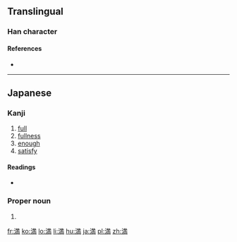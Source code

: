 {{also|滿}}

==Translingual==
{{Han simplified forms|滿|満|满}}

===Han character===
{{Han char|rn=85|rad=水|as=09|sn=12|four=|canj=ETUB,XETUB|ids=⿰氵⿱卄両}}

====References====
* {{Han ref|kx=0639.111|dkj=17921|dj=1046.030|hdz=31668.031|uh=6E80|ud=28288}}

----

==Japanese==

===Kanji===
{{ja-kanji|grade=4|rs=水09|style=s|kyu=滿}}

# [[full]]
# [[fullness]]
# [[enough]]
# [[satisfy]]

====Readings====
* {{ja-readings|goon=[[まん]] (man)|kanon=[[ばん]] (ban) {{non-joyo-reading}}|kun=[[みちる]] (michiru), [[みたす]] (mitasu)}}

===Proper noun===
{{ja-pos|proper|みつる}}

# {{given name|male|lang=ja|sort=みつる}}

[[fr:満]]
[[ko:満]]
[[lo:満]]
[[li:満]]
[[hu:満]]
[[ja:満]]
[[pl:満]]
[[zh:満]]